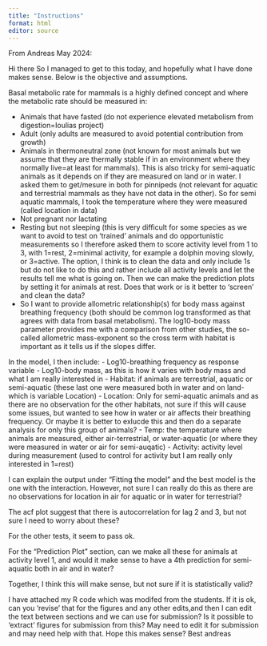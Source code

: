 ```yaml
---
title: "Instructions"
format: html
editor: source
---
```


From Andreas May 2024:

Hi there
So I managed to get to this today, and hopefully what I have done makes sense. Below is the objective and assumptions.

Basal metabolic rate for mammals is a highly defined concept and where the metabolic rate should be measured in:

- Animals that have fasted (do not experience elevated metabolism from digestion=Ioulias project)
- Adult (only adults are measured to avoid potential contribution from growth)
- Animals in thermoneutral zone (not known for most animals but we assume that they are thermally stable if in an environment where they normally live=at least for mammals). This is also tricky for semi-aquatic animals as it depends on if they are measured on land or in water. I asked them to get/mesure in both for pinnipeds (not relevant for aquatic and terrestrial mammals as they have not data in the other). So for semi aquatic mammals, I took the temperature where they were measured (called location in data)
- Not pregnant nor lactating
- Resting but not sleeping (this is very difficult for some species as we want to avoid to test on ‘trained’ animals and do opportunistic measurements so I therefore asked them to score activity level from 1 to 3, with 1=rest, 2=minimal activity, for example a dolphin moving slowly, or 3=active. The option, I think is to clean the data and only include 1s but do not like to do this and rather include all activity levels and let the results tell me what is going on. Then we can make the prediction plots by setting it for animals at rest. Does that work or is it better to ‘screen’ and clean the data?
- So I want to provide allometric relationship(s) for body mass against breathing frequency (both should be common log transformed as that agrees with data from basal metabolism). The log10-body mass parameter provides me with a comparison from other studies, the so-called allometric mass-exponent so the cross term with habitat is important as it tells us if the slopes differ.

In the model, I then include:
- Log10-breathing frequency as response variable
- Log10-body mass, as this is how it varies with body mass and what I am really interested in
- Habitat: if animals are terrestrial, aquatic or semi-aquatic (these last one were measured both in water and on land-which is variable Location)
- Location: Only for semi-aquatic animals and as there are no observation for the other habitats, not sure if this will cause some issues, but wanted to see how in water or air affects their breathing frequency. Or maybe it is better to exlucde this and then do a separate analysis for only this group of animals?
- Temp: the temperature where animals are measured, either air-terrestrial, or water-aquatic (or where they were measured in water or air for semi-auqatic)
- Activity: activity level during measurement (used to control for activity but I am really only interested in 1=rest)

I can explain the output under “Fitting the model” and the best model is the one with the interaction. However, not sure I can really do this as there are no observations for location in air for aquatic or in water for terrestrial?

The acf plot suggest that there is autocorrelation for lag 2 and 3, but not sure I need to worry about these?

For the other tests, it seem to pass ok.

For the “Prediction Plot” section, can we make all these for animals at activity level 1, and would it make sense to have a 4th prediction for semi-aquatic both in air and in water?

Together, I think this will make sense, but not sure if it is statistically valid?

I have attached my R code which was modifed from the students. If it is ok, can you ‘revise’ that for the figures and any other edits,and then I can edit the text between sections and we can use for submission? Is it possible to ‘extract’ figures for submission from this? May need to edit it for submission and may need help with that.
Hope this makes sense?
Best
andreas